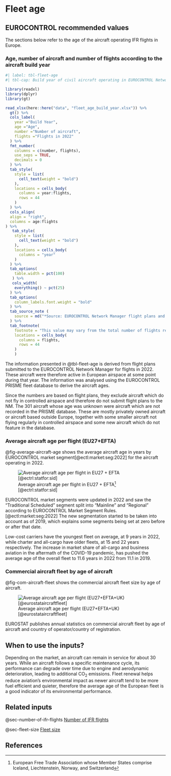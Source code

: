 # Fleet age {#sec-fleet-age}

##	EUROCONTROL recommended values

The sections below refer to the age of the aircraft operating IFR flights in Europe.

### Age, number of aircraft and number of flights according to the aircraft build year

```r
#| label: tbl-fleet-age 
#| tbl-cap: Build year of civil aircraft operating in EUROCONTROL Network Manager area in 2022

library(readxl)
library(dplyr)
library(gt)

read_xlsx(here::here("data", "fleet_age_build_year.xlsx")) %>% 
  gt() %>% 
  cols_label(
    year ="Build Year",
    age ="Age",
    number ="Number of aircraft",
    flights ="Flights in 2022"
  ) %>% 
  fmt_number(
    columns = c(number, flights),
    use_seps = TRUE,
    decimals = 0
  ) %>% 
  tab_style(
    style = list(
      cell_text(weight = "bold")
    ),
    locations = cells_body(
      columns = year:flights,
      rows = 44
    )
  ) %>% 
  cols_align(
  align = "right",
  columns = age:flights
) %>% 
   tab_style(
    style = list(
      cell_text(weight = "bold")
    ),
    locations = cells_body(
      columns = "year"
    )
  ) %>% 
  tab_options(
    table.width = pct(100)
   ) %>% 
   cols_width(
    everything() ~ pct(25)
  ) %>% 
  tab_options(
    column_labels.font.weight = "bold"
  ) %>% 
  tab_source_note (
    source = md("*Source: EUROCONTROL Network Manager flight plans and PRISME fleet data, March 2023*")
  ) %>%  
  tab_footnote(
    footnote = "This value may vary from the total number of flights reported earlier in this document due to a slight difference in scope of data available",
    locations = cells_body(
      columns = flights,
      rows = 44
    )
    ) 
```

The information presented in @tbl-fleet-age is derived from flight plans submitted to 
the EUROCONTROL Network Manager for flights in 2022. These aircraft were therefore
active in European airspace at some point during that year. The information was
analysed using the EUROCONTROL PRISME fleet database to derive the aircraft ages.

Since the numbers are based on flight plans, they exclude aircraft which do not
fly in controlled airspace and therefore do not submit flight plans to the NM. 
The 301 aircraft whose age was unknown were aircraft which are not recorded in 
the PRISME database. These are mostly privately owned aircraft or aircraft based 
outside Europe, together with some smaller aircraft not flying regularly in 
controlled airspace and some new aircraft which do not feature in the database.


### Average aircraft age per flight (EU27+EFTA) 

@fig-average-aircraft-age shows the average aircraft age in years by EUROCONTROL 
market segment[@ectl:market:seg:2022] for the aircraft operating in 2022.
 
![Average aircraft age per flight in EU27 + EFTA^[European Free Trade Association whose Member States comprise Iceland, Liechtenstein, Norway, and Switzerland] [@ectrl:statfor:sid]](../figures/aircraft_age.svg){#fig-average-aircraft-age}

:::{.callout-note}
EUROCONTROL market segments were updated in 2022 and saw the “Traditional 
Scheduled” segment split into “Mainline” and “Regional” according to EUROCONTROL
Market Segment Rules.[@ectl:market:seg:2022] The new segmentation started to be 
taken into account as of 2019, which explains some segments being set at zero 
before or after that date.
:::

Low-cost carriers have the youngest fleet on average, at 9 years in 2022, while 
charter and all-cargo have older fleets, at 15 and 22 years respectively. The 
increase in market share of all-cargo and business aviation in the aftermath of 
the COVID-19 pandemic, has pushed the average age of the overall fleet to 11.6 
years in 2022 from 11.1 in 2019.

### Commercial aircraft fleet by age of aircraft

@fig-com-aircraft-fleet shows the commercial aircraft fleet size by age of aircraft.

![Average aircraft age per flight  (EU27+EFTA+UK)[@eurostataircraftfleet]](../figures/aircraft_fleet_age.svg){#fig-com-aircraft-fleet}


EUROSTAT publishes annual statistics on commercial aircraft fleet by age of 
aircraft and country of operator/country of registration.

## When to use the inputs?

Depending on the market, an aircraft can remain in service for about 30 years.
While an aircraft follows a specific maintenance cycle, its performance can 
degrade over time due to engine and aerodynamic deterioration, leading to 
additional CO~2~ emissions. Fleet renewal helps reduce aviation’s environmental 
impact as newer aircraft tend to be more fuel efficient and quieter, therefore 
the average age of the European fleet is a good indicator of its environmental 
performance.

## Related inputs

@sec-number-of-ifr-flights [Number of IFR flights](#sec-number-of-ifr-flights)

@sec-fleet-size [Fleet size](#sec-fleet-size)

## References